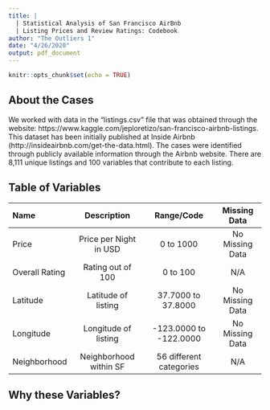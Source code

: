 ```yaml
---
title: |
  | Statistical Analysis of San Francisco AirBnb 
  | Listing Prices and Review Ratings: Codebook
author: "The Outliers 1"
date: "4/26/2020"
output: pdf_document
---
```


```r
knitr::opts_chunk$set(echo = TRUE)
```
## About the Cases

We worked with data in the "listings.csv" file that was obtained through the website: https://www.kaggle.com/jeploretizo/san-francisco-airbnb-listings. This dataset has been initially published at Inside Airbnb (http://insideairbnb.com/get-the-data.html). The cases were identified through publicly available information through the Airbnb website. There are 8,111 unique listings and 100 variables that contribute to each listing.

## Table of Variables

Name                 Description             Range/Code                Missing Data
-----------------   ----------------------  ----------------          ---------------
Price               Price per Night in USD  0 to 1000                   No Missing Data
Overall Rating      Rating out of 100       0 to 100                   N/A
Latitude            Latitude of listing     37.7000 to 37.8000          No Missing Data
Longitude           Longitude of listing    -123.0000 to -122.0000      No Missing Data
Neighborhood        Neighborhood within SF  56 different categories     N/A
-----------------   ----------------------  ----------------          ---------------

## Why these Variables?
\begin{itemize}
\item Price: We will use Price as one of our main response variables. 
\item Overall Rating: We will use Overall Rating as one of our main response variables and will then use it as an explanatory variable to predict Price of listing. Please note, some listings do not have any ratings or reviews. The missing data is denoted with N/A.
\item Latitude: The latitude of the listing is a value between 37.7000 and 37.8000 which is the latitude of the area that San Fransisco spans.  
\item Longitude: The longitude of the listing is a value between -123.0000 and -122.0000 which is the longitude of the area that San Fransisco spans.
\item Neighborhood: along with the exact geographical coordinates, this categorical variable will help us expore how geographical proximiies between listings can correlate with their prices and ratings. 
\end{itemize}




